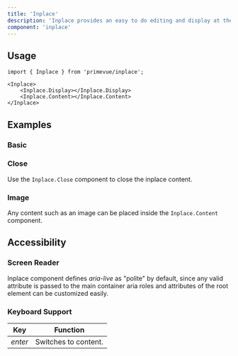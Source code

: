 ```yaml
---
title: 'Inplace'
description: 'Inplace provides an easy to do editing and display at the same time where clicking the output displays the actual content.'
component: 'inplace'
---
```


## Usage

```tsx
import { Inplace } from 'primevue/inplace';
```

```tsx
<Inplace>
    <Inplace.Display></Inplace.Display>
    <Inplace.Content></Inplace.Content>
</Inplace>
```

## Examples

### Basic

<DocExampleViewer name="inplace:basic-demo" />

### Close

Use the `Inplace.Close` component to close the inplace content.

<DocExampleViewer name="inplace:close-demo" />

### Image

Any content such as an image can be placed inside the `Inplace.Content` component.

<DocExampleViewer name="inplace:image-demo" />

## Accessibility

### Screen Reader

Inplace component defines _aria-live_ as "polite" by default, since any valid attribute is passed to the main container aria roles and attributes of the root element can be customized easily.

### Keyboard Support

| Key     | Function             |
| ------- | -------------------- |
| _enter_ | Switches to content. |
